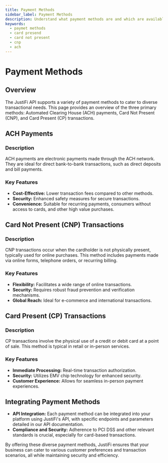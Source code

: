 ```yaml
---
title: Payment Methods
sidebar_label: Payment Methods
description: Understand what payment methods are and which are available
keywords:
  - paymet methods
  - card presend
  - card not present
  - cnp
  - ach
---
```


# Payment Methods

## Overview

The JustiFi API supports a variety of payment methods to cater to diverse transactional needs. This
page provides an overview of the three primary methods: Automated Clearing House (ACH) payments,
Card Not Present (CNP), and Card Present (CP) transactions.

## ACH Payments

### Description

ACH payments are electronic payments made through the ACH network. They are ideal for direct
bank-to-bank transactions, such as direct deposits and bill payments.

### Key Features

- **Cost-Effective:** Lower transaction fees compared to other methods.
- **Security:** Enhanced safety measures for secure transactions.
- **Convenience:** Suitable for recurring payments, consumers without access to cards, and other
  high value purchases.

## Card Not Present (CNP) Transactions

### Description

CNP transactions occur when the cardholder is not physically present, typically used for online purchases.
This method includes payments made via online forms, telephone orders, or recurring billing.

### Key Features

- **Flexibility:** Facilitates a wide range of online transactions.
- **Security:** Requires robust fraud prevention and verification mechanisms.
- **Global Reach:** Ideal for e-commerce and international transactions.

## Card Present (CP) Transactions

### Description

CP transactions involve the physical use of a credit or debit card at a point of sale. This method
is typical in retail or in-person services.

### Key Features

- **Immediate Processing:** Real-time transaction authorization.
- **Security:** Utilizes EMV chip technology for enhanced security.
- **Customer Experience:** Allows for seamless in-person payment experiences.

## Integrating Payment Methods

- **API Integration:** Each payment method can be integrated into your platform using JustiFi's
  API, with specific endpoints and parameters detailed in our API documentation.
- **Compliance and Security:** Adherence to PCI DSS and other relevant standards is crucial,
  especially for card-based transactions.

By offering these diverse payment methods, JustiFi ensures that your business can cater to various
customer preferences and transaction scenarios, all while maintaining security and efficiency.
